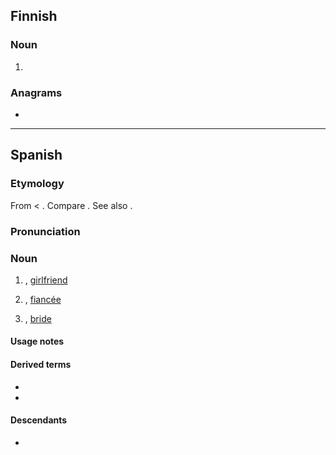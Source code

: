 ==Finnish==

===Noun===
{{head|fi|noun form}}

# {{infl of|fi|nova||ptv|p}}

===Anagrams===
* {{anagrams|fi|a=ainov|aivon|avion|avoin|nivoa|oivan|ovina|vaino|vaoin|vinoa|voina}}

----

==Spanish==

===Etymology===
From {{der|es|VL.||*novia}} < {{der|es|la|nova}}. Compare {{cog|pt|noiva}}. See also {{m|es|novio}}.

===Pronunciation===
{{es-IPA}}

===Noun===
{{es-noun|f|m=novio}}

# {{female equivalent of|es|novio}}, [[girlfriend]]
# {{female equivalent of|es|novio}}, [[fiancée]]
#: {{syn|es|prometida}}
# {{lb|es|wedding}} {{female equivalent of|es|novio}}, [[bride]]

====Usage notes====
{{es-note-noun-mf|novio}}

====Derived terms====
* {{l|es|compuesto y sin novia}}
* {{l|es|noviecita}}

====Descendants====
* {{desc|tl|nobya|bor=1}}